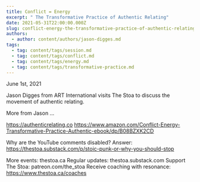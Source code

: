 ```yaml
---
title: Conflict = Energy
excerpt: " The Transformative Practice of Authentic Relating"
date: 2021-05-31T22:00:00.000Z
slug: conflict-energy-the-transformative-practice-of-authentic-relating
authors:
  - author: content/authors/jason-digges.md
tags:
  - tag: content/tags/session.md
  - tag: content/tags/conflict.md
  - tag: content/tags/energy.md
  - tag: content/tags/transformative-practice.md
---
```


June 1st, 2021

Jason Digges from ART International visits The Stoa to discuss the movement of authentic relating. 

More from Jason …

https://authenticrelating.co
https://www.amazon.com/Conflict-Energy-Transformative-Practice-Authentic-ebook/dp/B08BZXK2CD

Why are the YouTube comments disabled? Answer: https://thestoa.substack.com/p/stoic-punk-or-why-you-should-stop

More events: thestoa.ca
Regular updates: thestoa.substack.com
Support The Stoa: patreon.com/the_stoa
Receive coaching with resonance: https://www.thestoa.ca/coaches
